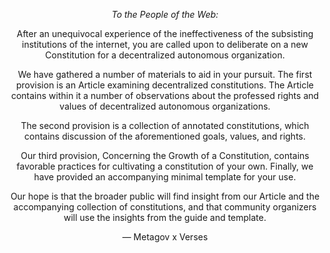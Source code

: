
<Header title="Constitutions of Web3" />

*To the People of the Web:*

After an unequivocal experience of the ineffectiveness of the subsisting institutions of the internet, you are called upon to deliberate on a new Constitution for a decentralized autonomous organization. 

We have gathered a number of materials to aid in your pursuit. The first provision is an Article examining decentralized constitutions. The Article contains within it a number of observations about the professed rights and values of decentralized autonomous organizations. 

The second provision is a collection of annotated constitutions, which contains discussion of the aforementioned goals, values, and rights.

Our third provision, Concerning the Growth of a Constitution, contains favorable practices for cultivating a constitution of your own. Finally, we have provided an accompanying minimal template for your use.

Our hope is that the broader public will find insight from our Article and the accompanying collection of constitutions, and that community organizers will use the insights from the guide and template.

— Metagov x Verses

